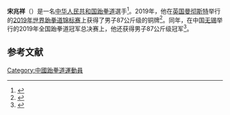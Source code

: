 {{Infobox sportsperson
| honorific_prefix = 
| name             = 宋兆祥
| honorific_suffix = 
| image            = <!-- name.jpg -->
| image_size       = <!-- only when absolutely necessary -->
| alt              = 
| caption          = 
| headercolor      = 
| textcolor        = 
<!-- Personal information -->
| native_name      = 
| native_name_lang = 
| birth_name       = <!-- if different than name -->
| full_name        = <!-- if different than name/birth_name -->
| nickname         = 
| nationality      = <!-- will not display if national_team is defined -->
| national_team    = <!-- only for the country represented in international competition -->
| ethnicity        = 
| citizenship      = 
| birth_date       = <!-- {{birth date and age|yyyy|mm|dd}} -->
| birth_place      = 
| death_date       = <!-- {{death date and age|death year|death month|death day|birth year|birth month|birth day}} -->
| death_place      = 
| resting_place    = 
| resting_place_coordinates = 
| monuments        = 
| residence        = 
| hometown         = 
| education        = 
| alma_mater       = 
| occupation       = 
| years_active     = 
| employer         = 
| agent            = 
| height           = <!-- X cm, X m, or X ft Y in (automatic conversion) plus optional year and reference -->
| weight           = <!-- X kg, X lb, or X st Y lb (automatic conversion) plus optional year and reference -->
| spouse           = 
| life_partner     = 
| other_interests  = 
| website          = <!-- {{URL|www.example.com}} -->
| module           = 
<!-- Sport -->
| country          = {{CHN}}
| sport            = [[跆拳道|跆拳道]]
| position         = 
| disability       = 
| disability_class = 
| weight_class     = 
| weight_class_type = 
| rank             = 
| event            = 
| event_type       = 
| universityteam   = 
| collegeteam      = 
| league           = 
| league_type      = 
| club             = 
| team             = 
| turnedpro        = 
| turnedpro_type   = 
| partner          = 
| former_partner   = 
| coach            = 
| retired          = 
| coaching         = 
| module2          = 
<!-- Achievements and titles -->
| worlds           = 
| regionals        = 
| nationals        = 
| olympics         = 
| paralympics      = 
| commonwealth     = 
| highestranking   = 
| pb               = 
<!-- Medal record -->
| show-medals      = 
| medaltemplates   = 
{{Medal|Sport|男子跆拳道}}
{{Medal|Country| {{CHN}} }}
{{Medal|Competition| [[世界跆拳道錦標賽|世界跆拳道錦標賽]] }}
{{Medal|Bronze| [[2019年世界跆拳道锦标赛|2019 曼彻斯特]] | 87公斤级 }}
| medaltemplates-title = 
| module3          = 
}}

'''宋兆祥'''（{{bd|1997年|1月29日|||}}）是一名[[中华人民共和国|中华人民共和国]][[跆拳道|跆拳道]]選手<ref>{{cite news |title=SONG, Zhaoxiang |url=http://www.taekwondodata.com/zhaoxiang-song.aiax.html |publisher=Taekwondo Data |accessdate=2020-10-03 |archive-date=2020-03-27 |archive-url=https://web.archive.org/web/20200327195216/https://www.taekwondodata.com/zhaoxiang-song.aiax.html |dead-url=no }}</ref>。2019年，他在[[英国|英国]][[曼彻斯特|曼彻斯特]]举行的[[2019年世界跆拳道锦标赛|2019年世界跆拳道锦标赛]]上获得了男子87公斤级的铜牌<ref>{{cite news |title=跆拳道——世锦赛：宋兆祥获得男子87公斤级铜牌 |url=https://www.sohu.com/a/315107240_267106 |publisher=新華社}}</ref>。同年，在中国[[无锡|无锡]]举行的2019年全国跆拳道冠军总决赛上，他还获得男子87公斤级冠军<ref>{{cite news |title=[跆拳道]宋兆祥夺得男子87公斤以下级冠军 |url=http://tv.cctv.com/2019/12/23/VIDENgLFNnyrz5zRmqTNNStI191223.shtml |publisher=央視網}}</ref>。

==参考文献==
{{reflist}}
{{DEFAULTSORT:Song Zhaoxiang}}
[[Category:中國跆拳道運動員|Category:中國跆拳道運動員]]